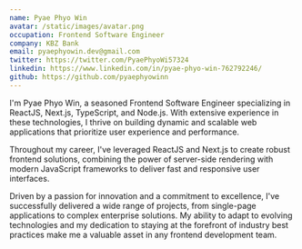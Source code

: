 ```yaml
---
name: Pyae Phyo Win
avatar: /static/images/avatar.png
occupation: Frontend Software Engineer
company: KBZ Bank
email: pyaephyowin.dev@gmail.com
twitter: https://twitter.com/PyaePhyoWi57324
linkedin: https://www.linkedin.com/in/pyae-phyo-win-762792246/
github: https://github.com/pyaephyowinn
---
```


I'm Pyae Phyo Win, a seasoned Frontend Software Engineer specializing in ReactJS, Next.js, TypeScript, and Node.js. With extensive experience in these technologies, I thrive on building dynamic and scalable web applications that prioritize user experience and performance.

Throughout my career, I've leveraged ReactJS and Next.js to create robust frontend solutions, combining the power of server-side rendering with modern JavaScript frameworks to deliver fast and responsive user interfaces.

Driven by a passion for innovation and a commitment to excellence, I've successfully delivered a wide range of projects, from single-page applications to complex enterprise solutions. My ability to adapt to evolving technologies and my dedication to staying at the forefront of industry best practices make me a valuable asset in any frontend development team.
